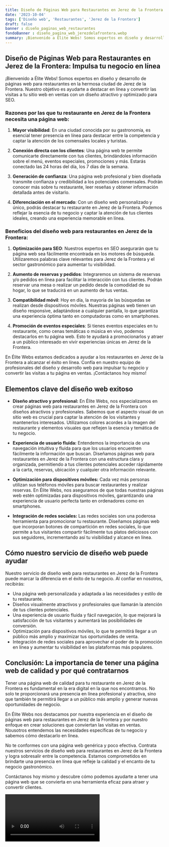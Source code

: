 ```yaml
---
title: Diseño de Páginas Web para Restaurantes en Jerez de la Frontera
date: '2023-10-04'
tags: ['Diseño web', 'Restaurantes', 'Jerez de la Frontera']
draft: false
banner : diseño_paginas_web_restaurantes
fondoBanner : diseño_pagina_web_jerezdelafrontera.webp
summary: ¡Bienvenido a Élite Webs! Somos expertos en diseño y desarrollo de páginas web para restaurantes en la hermosa ciudad de Jerez de la Frontera. Nuestro objetivo es ayudarte a destacar en línea y convertir las visitas a tu sitio web en ventas con un diseño atractivo y optimizado para SEO.
---
```


## Diseño de Páginas Web para Restaurantes en Jerez de la Frontera: Impulsa tu negocio en línea

¡Bienvenido a Élite Webs! Somos expertos en diseño y desarrollo de páginas web para restaurantes en la hermosa ciudad de Jerez de la Frontera. Nuestro objetivo es ayudarte a destacar en línea y convertir las visitas a tu sitio web en ventas con un diseño atractivo y optimizado para SEO.

### Razones por las que tu restaurante en Jerez de la Frontera necesita una página web:

1. **Mayor visibilidad**: En una ciudad conocida por su gastronomía, es esencial tener presencia en línea para destacar entre la competencia y captar la atención de los comensales locales y turistas.

2. **Conexión directa con los clientes**: Una página web te permite comunicarte directamente con tus clientes, brindándoles información sobre el menú, eventos especiales, promociones y más. Estarás conectado las 24 horas del día, los 7 días de la semana.

3. **Generación de confianza**: Una página web profesional y bien diseñada transmite confianza y credibilidad a los potenciales comensales. Podrán conocer más sobre tu restaurante, leer reseñas y obtener información detallada antes de visitarlo.

4. **Diferenciación en el mercado**: Con un diseño web personalizado y único, podrás destacar tu restaurante en Jerez de la Frontera. Podemos reflejar la esencia de tu negocio y captar la atención de tus clientes ideales, creando una experiencia memorable en línea.

### Beneficios del diseño web para restaurantes en Jerez de la Frontera:

1. **Optimización para SEO**: Nuestros expertos en SEO asegurarán que tu página web sea fácilmente encontrada en los motores de búsqueda. Utilizaremos palabras clave relevantes para Jerez de la Frontera y el sector gastronómico para aumentar tu visibilidad.

2. **Aumento de reservas y pedidos**: Integraremos un sistema de reservas y/o pedidos en línea para facilitar la interacción con tus clientes. Podrán reservar una mesa o realizar un pedido desde la comodidad de su hogar, lo que se traducirá en un aumento de tus ventas.

3. **Compatibilidad móvil**: Hoy en día, la mayoría de las búsquedas se realizan desde dispositivos móviles. Nuestras páginas web tienen un diseño responsive, adaptándose a cualquier pantalla, lo que garantiza una experiencia óptima tanto en computadoras como en smartphones.

4. **Promoción de eventos especiales**: Si tienes eventos especiales en tu restaurante, como cenas temáticas o música en vivo, podemos destacarlos en tu página web. Esto te ayudará a promocionarlos y atraer a un público interesado en vivir experiencias únicas en Jerez de la Frontera.

En Élite Webs estamos dedicados a ayudar a los restaurantes en Jerez de la Frontera a alcanzar el éxito en línea. Confía en nuestro equipo de profesionales del diseño y desarrollo web para impulsar tu negocio y convertir las visitas a tu página en ventas. ¡Contáctanos hoy mismo!

<GifSeo />

<Cta />

## Elementos clave del diseño web exitoso

- **Diseño atractivo y profesional:** En Élite Webs, nos especializamos en crear páginas web para restaurantes en Jerez de la Frontera con diseños atractivos y profesionales. Sabemos que el aspecto visual de un sitio web es crucial para captar la atención de los visitantes y mantenerlos interesados. Utilizamos colores acordes a la imagen del restaurante y elementos visuales que reflejen la esencia y temática de tu negocio.

- **Experiencia de usuario fluida:** Entendemos la importancia de una navegación intuitiva y fluida para que los usuarios encuentren fácilmente la información que buscan. Diseñamos páginas web para restaurantes en Jerez de la Frontera con una estructura clara y organizada, permitiendo a tus clientes potenciales acceder rápidamente a la carta, reservas, ubicación y cualquier otra información relevante.

- **Optimización para dispositivos móviles:** Cada vez más personas utilizan sus teléfonos móviles para buscar restaurantes y realizar reservas. En Élite Webs, nos aseguramos de que todas nuestras páginas web estén optimizadas para dispositivos móviles, garantizando una experiencia de usuario perfecta tanto en ordenadores como en smartphones.

- **Integración de redes sociales:** Las redes sociales son una poderosa herramienta para promocionar tu restaurante. Diseñamos páginas web que incorporan botones de compartición en redes sociales, lo que permite a tus visitantes compartir fácilmente tus platos deliciosos con sus seguidores, incrementando así tu visibilidad y alcance en línea.

## Cómo nuestro servicio de diseño web puede ayudar

Nuestro servicio de diseño web para restaurantes en Jerez de la Frontera puede marcar la diferencia en el éxito de tu negocio. Al confiar en nosotros, recibirás:

- Una página web personalizada y adaptada a las necesidades y estilo de tu restaurante.
- Diseños visualmente atractivos y profesionales que llamarán la atención de tus clientes potenciales.
- Una experiencia de usuario fluida y fácil navegación, lo que mejorará la satisfacción de tus visitantes y aumentará las posibilidades de conversión.
- Optimización para dispositivos móviles, lo que te permitirá llegar a un público más amplio y maximizar tus oportunidades de venta.
- Integración de redes sociales para aprovechar el poder de la promoción en línea y aumentar tu visibilidad en las plataformas más populares.

## Conclusión: La importancia de tener una página web de calidad y por qué contratarnos

Tener una página web de calidad para tu restaurante en Jerez de la Frontera es fundamental en la era digital en la que nos encontramos. No solo te proporcionará una presencia en línea profesional y atractiva, sino que también te permitirá llegar a un público más amplio y generar nuevas oportunidades de negocio.

En Élite Webs nos destacamos por nuestra experiencia en el diseño de páginas web para restaurantes en Jerez de la Frontera y por nuestro enfoque en crear soluciones que conviertan las visitas en ventas. Nousotros entendemos las necesidades específicas de tu negocio y sabemos cómo destacarlo en línea.

No te conformes con una página web genérica y poco efectiva. Contrata nuestros servicios de diseño web para restaurantes en Jerez de la Frontera y logra sobresalir entre la competencia. Estamos comprometidos en brindarte una presencia en línea que refleje la calidad y el encanto de tu negocio gastronómico.

Contáctanos hoy mismo y descubre cómo podemos ayudarte a tener una página web que se convierta en una herramienta eficaz para atraer y convertir clientes.

<Video />

<CtaBot job='Restaurantes' city='Jerez de la Frontera'/>

<Gmaps query='Jerez de la Frontera+españa+maps' />